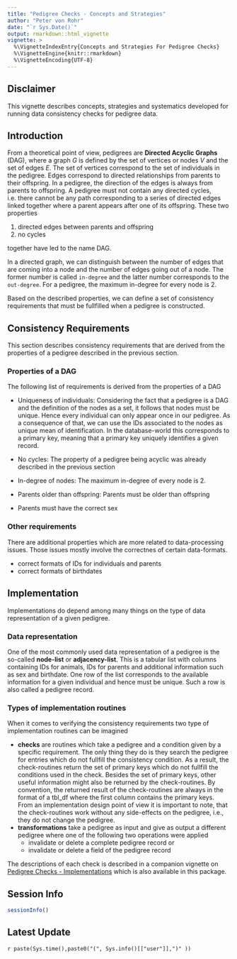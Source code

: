 ```yaml
---
title: "Pedigree Checks - Concepts and Strategies"
author: "Peter von Rohr"
date: "`r Sys.Date()`"
output: rmarkdown::html_vignette
vignette: >
  %\VignetteIndexEntry{Concepts and Strategies For Pedigree Checks}
  %\VignetteEngine{knitr::rmarkdown}
  %\VignetteEncoding{UTF-8}
---
```



## Disclaimer
This vignette describes concepts, strategies and systematics developed for running data consistency checks for pedigree data.


## Introduction
From a theoretical point of view, pedigrees are __Directed Acyclic Graphs__ (DAG), where a graph $G$ is defined by the set of vertices or nodes $V$ and the set of edges $E$. The set of vertices correspond to the set of individuals in the pedigree. Edges correspond to directed relationships from parents to their offspring. In a pedigree, the direction of the edges is always from parents to offspring. A pedigree must not contain any directed cycles, i.e. there cannot be any path corresponding to a series of directed edges linked together where a parent appears after one of its offspring. These two properties 

1. directed edges between parents and offspring
2. no cycles

together have led to the name DAG.

In a directed graph, we can distinguish between the number of edges that are coming into a node and the number of edges going out of a node. The former number is called `in-degree` and the latter number corresponds to the `out-degree`. For a pedigree, the maximum in-degree for every node is $2$.

Based on the described properties, we can define a set of consistency requirements that must be fullfilled when a pedigree is constructed.


## Consistency Requirements
This section describes consistency requirements that are derived from the properties of a pedigree described in the previous section.

### Properties of a DAG
The following list of requirements is derived from the properties of a DAG

* Uniqueness of individuals: Considering the fact that a pedigree is a DAG and the definition of the nodes as a set, it follows that nodes must be unique. Hence every individual can only appear once in our pedigree. As a consequence of that, we can use the IDs associated to the nodes as unique mean of identification. In the database-world this corresponds to a primary key, meaning that a primary key uniquely identifies a given record.

* No cycles: The property of a pedigree being acyclic was already described in the previous section

* In-degree of nodes: The maximum in-degree of every node is $2$.

* Parents older than offspring: Parents must be older than offspring

* Parents must have the correct sex

### Other requirements
There are additional properties which are more related to data-processing issues. Those issues mostly involve the correctnes of certain data-formats.

* correct formats of IDs for individuals and parents
* correct formats of birthdates


## Implementation
Implementations do depend among many things on the type of data representation of a given pedigree. 

### Data representation
One of the most commonly used data representation of a pedigree is the so-called __node-list__ or __adjacency-list__. This is a tabular list with columns containing IDs for animals, IDs for parents and additional information such as sex and birthdate. One row of the list corresponds to the available information for a given individual and hence must be unique. Such a row is also called a pedigree record.

### Types of implementation routines
When it comes to verifying the consistency requirements two type of implementation routines can be imagined

* __checks__ are routines which take a pedigree and a condition given by a specific requirement. The only thing they do is they search the pedigree for entries which do not fullfill the consistency condition. As a result, the check-routines return the set of primary keys which do not fullfill the conditions used in the check. Besides the set of primary keys, other useful information might also be returned by the check-routines. By convention, the returned result of the check-routines are always in the format of a tbl_df where the first column contains the primary keys. From an implementation design point of view it is important to note, that the check-routines work without any side-effects on the pedigree, i.e., they do not change the pedigree.
* __transformations__ take a pedigree as input and give as output a different pedigree where one of the following two operations were applied
    + invalidate or delete a complete pedigree record or 
    + invalidate or delete a field of the pedigree record
    
The descriptions of each check is described in a companion vignette on [Pedigree Checks - Implementations](ConsistencyCheckImplementation.html) which is also available in this package.    
    


## Session Info
```r
sessionInfo()
```


## Latest Update
`r paste(Sys.time(),paste0("(", Sys.info()[["user"]],")" ))`

